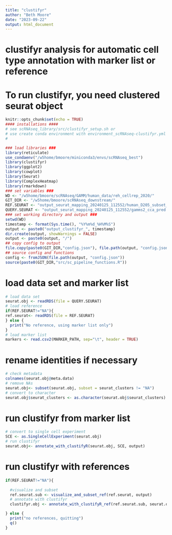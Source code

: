 ```yaml
---
title: "clustifyr"
author: "Beth Moore"
date: "2023-09-22"
output: html_document
---
```


# clustifyr analysis for automatic cell type annotation with marker list or reference
# To run clustifyr, you need clustered seurat object

```r
knitr::opts_chunk$set(echo = TRUE)
#### installations ####
# see scRNAseq_library/src/clustifyr_setup.sh or
# use create conda environment with environment_scRNAseq-clustifyr.yml
# 

### load libraries ###
library(reticulate)
use_condaenv("/w5home/bmoore/miniconda3/envs/scRNAseq_best")
library(clustifyr)
library(ggplot2)
library(cowplot)
library(Seurat)
library(ComplexHeatmap)
library(rmarkdown)
### set variables ###
WD <- "/w5home/bmoore/scRNAseq/GAMM/human_data/reh_cellrep_2020/"
GIT_DIR <- "/w5home/bmoore/scRNAseq_downstream/"
REF.SEURAT <- "output_seurat_mapping_20240125_112552/human_D205_subset_annot.rds" # if NA, only marker list is used
QUERY.SEURAT <- "output_seurat_mapping_20240125_112552/gamms2_cca_pred.rds"
### set working directory and output ###
setwd(WD)
timestamp <- format(Sys.time(), "%Y%m%d_%H%M%S")
output <- paste0("output_clustifyr_", timestamp)
dir.create(output, showWarnings = FALSE)
output <- paste0(output, "/")
## copy config to output
file.copy(paste0(GIT_DIR,"config.json"), file.path(output, "config.json"))
## source config and functions
config <- fromJSON(file.path(output, "config.json"))
source(paste0(GIT_DIR,"src/sc_pipeline_functions.R"))
```
# load data set and marker list
```r
# load data set
seurat.obj <- readRDS(file = QUERY.SEURAT)
# load reference
if(REF.SEURAT!="NA"){
ref.seurat<- readRDS(file = REF.SEURAT)
} else {
  print("No reference, using marker list only")
}
# load marker list
markers <- read.csv2(MARKER_PATH, sep="\t", header = TRUE)
```
# rename identities if necessary
```r
# check metadata
colnames(seurat.obj@meta.data)
# remove NAs
seurat.obj<- subset(seurat.obj, subset = seurat_clusters != "NA")
# convert to character
seurat.obj$seurat_clusters <- as.character(seurat.obj$seurat_clusters)
```

# run clustifyr from marker list
```r
# convert to single cell experiment
SCE <- as.SingleCellExperiment(seurat.obj)
# run clustifyr
seurat.obj<- annotate_with_clustifyR(seurat.obj, SCE, output)
```

# run clustifyr with references
```r
if(REF.SEURAT!="NA"){
  
  #visualize and subset
  ref.seurat.sub <- visualize_and_subset_ref(ref.seurat, output)
  # annotate with clustifyr
  clustifyr.obj <- annotate_with_clustifyR_ref(ref.seurat.sub, seurat.obj, SCE, output)

} else {
  print("no references, quitting")
  q()
}
```
